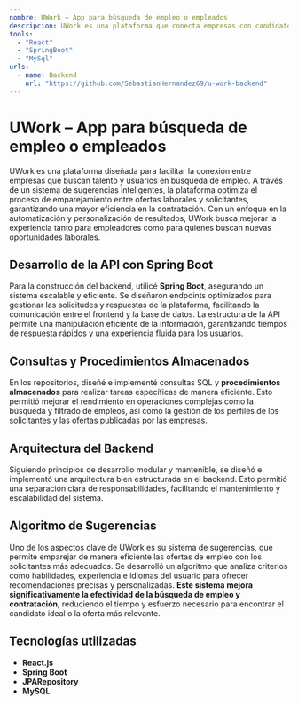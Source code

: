 ```yaml
---
nombre: UWork – App para búsqueda de empleo o empleados
descripcion: UWork es una plataforma que conecta empresas con candidatos a través de un algoritmo de emparejamiento para optimizar la búsqueda de empleo y contratación, ofreciendo una experiencia eficiente y personalizada.
tools:
  - "React"
  - "SpringBoot"
  - "MySql"
urls:
  - name: Backend
    url: "https://github.com/SebastianHernandez69/u-work-backend"
---
```



# UWork – App para búsqueda de empleo o empleados

UWork es una plataforma diseñada para facilitar la conexión entre empresas que buscan talento y usuarios en búsqueda de empleo. A través de un sistema de sugerencias inteligentes, la plataforma optimiza el proceso de emparejamiento entre ofertas laborales y solicitantes, garantizando una mayor eficiencia en la contratación. Con un enfoque en la automatización y personalización de resultados, UWork busca mejorar la experiencia tanto para empleadores como para quienes buscan nuevas oportunidades laborales.

## Desarrollo de la API con Spring Boot

Para la construcción del backend, utilicé **Spring Boot**, asegurando un sistema escalable y eficiente. Se diseñaron endpoints optimizados para gestionar las solicitudes y respuestas de la plataforma, facilitando la comunicación entre el frontend y la base de datos. La estructura de la API permite una manipulación eficiente de la información, garantizando tiempos de respuesta rápidos y una experiencia fluida para los usuarios.

## Consultas y Procedimientos Almacenados

En los repositorios, diseñé e implementé consultas SQL y **procedimientos almacenados** para realizar tareas específicas de manera eficiente. Esto permitió mejorar el rendimiento en operaciones complejas como la búsqueda y filtrado de empleos, así como la gestión de los perfiles de los solicitantes y las ofertas publicadas por las empresas.

## Arquitectura del Backend

Siguiendo principios de desarrollo modular y mantenible, se diseñó e implementó una arquitectura bien estructurada en el backend. Esto permitió una separación clara de responsabilidades, facilitando el mantenimiento y escalabilidad del sistema.

## Algoritmo de Sugerencias

Uno de los aspectos clave de UWork es su sistema de sugerencias, que permite emparejar de manera eficiente las ofertas de empleo con los solicitantes más adecuados. Se desarrolló un algoritmo que analiza criterios como habilidades, experiencia e idiomas del usuario para ofrecer recomendaciones precisas y personalizadas. **Este sistema mejora significativamente la efectividad de la búsqueda de empleo y contratación**, reduciendo el tiempo y esfuerzo necesario para encontrar el candidato ideal o la oferta más relevante.

## Tecnologías utilizadas

- **React.js**
- **Spring Boot**
- **JPARepository**
- **MySQL**